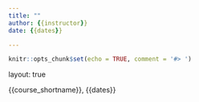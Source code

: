 ```yaml
---
title: ""
author: {{instructor}}
date: {{dates}}

---
```


```r
knitr::opts_chunk$set(echo = TRUE, comment = '#> ')
```

layout: true

<div class="my-header">
<span>{{course_shortname}}, {{dates}}</span></div>

